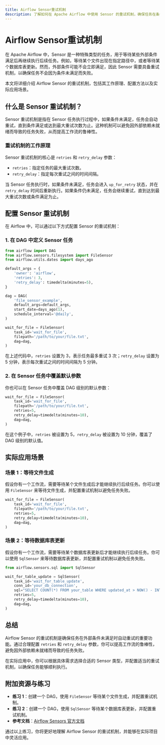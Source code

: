 ```yaml
---
title: Airflow Sensor重试机制
description: 了解如何在 Apache Airflow 中使用 Sensor 的重试机制，确保任务在条件满足时自动重试，避免因外部依赖未就绪而导致的任务失败。
---
```


# Airflow Sensor重试机制

在 Apache Airflow 中，Sensor 是一种特殊类型的任务，用于等待某些外部条件满足后再继续执行后续任务。例如，等待某个文件出现在指定路径中，或者等待某个数据库表更新。然而，外部条件可能不会立即满足，因此 Sensor 需要具备重试机制，以确保任务不会因为条件未满足而失败。

本文将详细介绍 Airflow Sensor 的重试机制，包括其工作原理、配置方法以及实际应用场景。

## 什么是 Sensor 重试机制？

Sensor 重试机制是指在 Sensor 任务执行过程中，如果条件未满足，任务会自动重试，直到条件满足或达到最大重试次数为止。这种机制可以避免因外部依赖未就绪而导致的任务失败，从而提高工作流的鲁棒性。

### 重试机制的工作原理

Sensor 重试机制的核心是 `retries` 和 `retry_delay` 参数：

- `retries`：指定任务的最大重试次数。
- `retry_delay`：指定每次重试之间的时间间隔。

当 Sensor 任务执行时，如果条件未满足，任务会进入 `up_for_retry` 状态，并在 `retry_delay` 时间后重新执行。如果条件仍未满足，任务会继续重试，直到达到最大重试次数或条件满足为止。

## 配置 Sensor 重试机制

在 Airflow 中，可以通过以下方式配置 Sensor 的重试机制：

### 1. 在 DAG 中定义 Sensor 任务

```python
from airflow import DAG
from airflow.sensors.filesystem import FileSensor
from airflow.utils.dates import days_ago

default_args = {
    'owner': 'airflow',
    'retries': 3,
    'retry_delay': timedelta(minutes=5),
}

dag = DAG(
    'file_sensor_example',
    default_args=default_args,
    start_date=days_ago(1),
    schedule_interval='@daily',
)

wait_for_file = FileSensor(
    task_id='wait_for_file',
    filepath='/path/to/your/file.txt',
    dag=dag,
)
```

在上述代码中，`retries` 设置为 3，表示任务最多重试 3 次；`retry_delay` 设置为 5 分钟，表示每次重试之间的时间间隔为 5 分钟。

### 2. 在 Sensor 任务中覆盖默认参数

你也可以在 Sensor 任务中覆盖 DAG 级别的默认参数：

```python
wait_for_file = FileSensor(
    task_id='wait_for_file',
    filepath='/path/to/your/file.txt',
    retries=5,
    retry_delay=timedelta(minutes=10),
    dag=dag,
)
```

在这个例子中，`retries` 被设置为 5，`retry_delay` 被设置为 10 分钟，覆盖了 DAG 级别的默认值。

## 实际应用场景

### 场景 1：等待文件生成

假设你有一个工作流，需要等待某个文件生成后才能继续执行后续任务。你可以使用 `FileSensor` 来等待文件生成，并配置重试机制以避免任务失败。

```python
wait_for_file = FileSensor(
    task_id='wait_for_file',
    filepath='/path/to/your/file.txt',
    retries=5,
    retry_delay=timedelta(minutes=10),
    dag=dag,
)
```

### 场景 2：等待数据库表更新

假设你有一个工作流，需要等待某个数据库表更新后才能继续执行后续任务。你可以使用 `SqlSensor` 来等待数据库表更新，并配置重试机制以避免任务失败。

```python
from airflow.sensors.sql import SqlSensor

wait_for_table_update = SqlSensor(
    task_id='wait_for_table_update',
    conn_id='your_db_connection',
    sql="SELECT COUNT(*) FROM your_table WHERE updated_at > NOW() - INTERVAL '1 hour'",
    retries=5,
    retry_delay=timedelta(minutes=10),
    dag=dag,
)
```

## 总结

Airflow Sensor 的重试机制是确保任务在外部条件未满足时自动重试的重要功能。通过合理配置 `retries` 和 `retry_delay` 参数，你可以提高工作流的鲁棒性，避免因外部依赖未就绪而导致的任务失败。

在实际应用中，你可以根据具体需求选择合适的 Sensor 类型，并配置适当的重试机制，以确保任务能够顺利执行。

## 附加资源与练习

- **练习 1**：创建一个 DAG，使用 `FileSensor` 等待某个文件生成，并配置重试机制。
- **练习 2**：创建一个 DAG，使用 `SqlSensor` 等待某个数据库表更新，并配置重试机制。
- **参考文档**：[Airflow Sensors 官方文档](https://airflow.apache.org/docs/apache-airflow/stable/concepts/sensors.html)

通过以上练习，你将更好地理解 Airflow Sensor 的重试机制，并能够在实际项目中灵活应用。